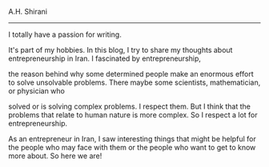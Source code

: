 A.H. Shirani

---
I totally have a passion for writing.

It's part of my hobbies. In this blog, I try to share my thoughts about entrepreneurship in Iran. I fascinated by entrepreneurship,

the reason behind why some determined people make an enormous effort to solve unsolvable problems. There maybe some scientists, mathematician, or physician who

solved or is solving complex problems. I respect them. But I think that the problems that relate to human nature is more complex. So I respect a lot for entrepreneurship.


As an entrepreneur in Iran, I saw interesting things that might be helpful for the people who may face with them or the people who want to get to know more about. So here we are!